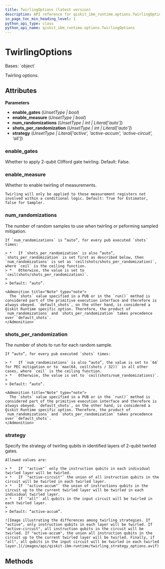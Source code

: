 ```yaml
---
title: TwirlingOptions (latest version)
description: API reference for qiskit_ibm_runtime.options.TwirlingOptions in the latest version of qiskit-ibm-runtime
in_page_toc_min_heading_level: 1
python_api_type: class
python_api_name: qiskit_ibm_runtime.options.TwirlingOptions
---
```


# TwirlingOptions

<Class id="qiskit_ibm_runtime.options.TwirlingOptions" isDedicatedPage={true} github="https://github.com/Qiskit/qiskit-ibm-runtime/tree/stable/0.34/qiskit_ibm_runtime/options/twirling_options.py#L28-L106" signature="TwirlingOptions(enable_gates=Unset, enable_measure=Unset, num_randomizations=Unset, shots_per_randomization=Unset, strategy=Unset)" modifiers="class">
  Bases: `object`

  Twirling options.

  ## Attributes

  **Parameters**

  *   **enable\_gates** (*UnsetType | bool*)
  *   **enable\_measure** (*UnsetType | bool*)
  *   **num\_randomizations** (*UnsetType | int | Literal\['auto']*)
  *   **shots\_per\_randomization** (*UnsetType | int | Literal\['auto']*)
  *   **strategy** (*UnsetType | Literal\['active', 'active-accum', 'active-circuit', 'all']*)

  ### enable\_gates

  <Attribute id="qiskit_ibm_runtime.options.TwirlingOptions.enable_gates" attributeTypeHint="UnsetType | bool" attributeValue="Unset">
    Whether to apply 2-qubit Clifford gate twirling. Default: False.
  </Attribute>

  ### enable\_measure

  <Attribute id="qiskit_ibm_runtime.options.TwirlingOptions.enable_measure" attributeTypeHint="UnsetType | bool" attributeValue="Unset">
    Whether to enable twirling of measurements.

    Twirling will only be applied to those measurement registers not involved within a conditional logic. Default: True for Estimator, false for Sampler.
  </Attribute>

  ### num\_randomizations

  <Attribute id="qiskit_ibm_runtime.options.TwirlingOptions.num_randomizations" attributeTypeHint="UnsetType | int | Literal['auto']" attributeValue="Unset">
    The number of random samples to use when twirling or peforming sampled mitigation.

    If `num_randomizations` is “auto”, for every pub executed `shots` times:

    > *   If `shots_per_randomization` is also “auto”, `shots_per_randomization` is set first as described below, then `num_randomizations` is set as `ceil(shots/shots_per_randomization)`, where `ceil` is the ceiling function.
    > *   Otherwise, the value is set to `ceil(shots/shots_per_randomization)`.
    >
    > Default: “auto”.

    <Admonition title="Note" type="note">
      The `shots` value specified in a PUB or in the `run()` method is considered part of the primitive execution interface and therefore is always obeyed. `default_shots`, on the other hand, is considered a Qiskit Runtime specific option. Therefore, the product of `num_randomizations` and `shots_per_randomization` takes precedence over `default_shots`.
    </Admonition>
  </Attribute>

  ### shots\_per\_randomization

  <Attribute id="qiskit_ibm_runtime.options.TwirlingOptions.shots_per_randomization" attributeTypeHint="UnsetType | int | Literal['auto']" attributeValue="Unset">
    The number of shots to run for each random sample.

    If “auto”, for every pub executed `shots` times:

    > *   If `num_randomizations` is also “auto”, the value is set to `64` for PEC mitigation or to `max(64, ceil(shots / 32))` in all other cases, where `ceil` is the ceiling function.
    > *   Otherwise, the value is set to `ceil(shots/num_randomizations)`.
    >
    > Default: “auto”.

    <Admonition title="Note" type="note">
      The `shots` value specified in a PUB or in the `run()` method is considered part of the primitive execution interface and therefore is always obeyed. `default_shots`, on the other hand, is considered a Qiskit Runtime specific option. Therefore, the product of `num_randomizations` and `shots_per_randomization` takes precedence over `default_shots`.
    </Admonition>
  </Attribute>

  ### strategy

  <Attribute id="qiskit_ibm_runtime.options.TwirlingOptions.strategy" attributeTypeHint="UnsetType | Literal['active', 'active-accum', 'active-circuit', 'all']" attributeValue="Unset">
    Specify the strategy of twirling qubits in identified layers of 2-qubit twirled gates.

    Allowed values are:

    > *   If `"active"` only the instruction qubits in each individual twirled layer will be twirled.
    > *   If `"active-circuit"` the union of all instruction qubits in the circuit will be twirled in each twirled layer.
    > *   If `"active-accum"` the union of instructions qubits in the circuit up to the current twirled layer will be twirled in each individual twirled layer.
    > *   If `"all"` all qubits in the input circuit will be twirled in each twirled layer.
    >
    > Default: “active-accum”.

    ![Image illustrating the differences among twirling strategies. If "active", only instruction qubits in each layer will be twirled. If "active-circuit", all instruction qubits in the circuit will be twirled. If "active-accum", the union all instruction qubits in the circuit up to the current twirled layer will be twirled. Finally, if "all", all qubits in the input circuit will be twirled in each twirled layer.](/images/api/qiskit-ibm-runtime/twirling_strategy_options.avif)
  </Attribute>

  ## Methods
</Class>

